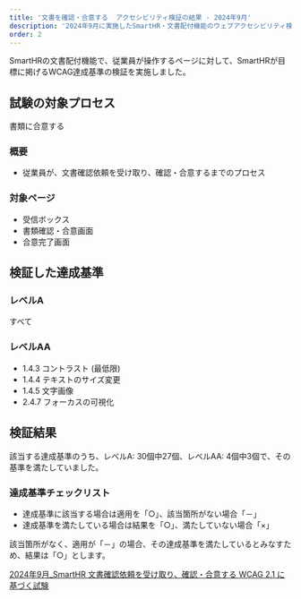 ```yaml
---
title: '文書を確認・合意する  アクセシビリティ検証の結果 - 2024年9月'
description: '2024年9月に実施したSmartHR・文書配付機能のウェブアクセシビリティ検証の結果を公開しています。'
order: 2
---
```


SmartHRの文書配付機能で、従業員が操作するページに対して、SmartHRが目標に掲げるWCAG達成基準の検証を実施しました。

## 試験の対象プロセス
書類に合意する

### 概要
- 従業員が、文書確認依頼を受け取り、確認・合意するまでのプロセス

### 対象ページ
- 受信ボックス
- 書類確認・合意画面
- 合意完了画面

## 検証した達成基準

### レベルA

すべて

### レベルAA

- 1.4.3 コントラスト (最低限)
- 1.4.4 テキストのサイズ変更
- 1.4.5 文字画像
- 2.4.7 フォーカスの可視化

## 検証結果

該当する達成基準のうち、レベルA: 30個中27個、レベルAA: 4個中3個で、その基準を満たしていました。

### 達成基準チェックリスト

- 達成基準に該当する場合は適用を「○」、該当箇所がない場合「－」
- 達成基準を満たしている場合は結果を「○」、満たしていない場合「×」

該当箇所がなく、適用が「－」の場合、その達成基準を満たしているとみなすため、結果は「○」とします。


[2024年9月_SmartHR 文書確認依頼を受け取り、確認・合意する  WCAG 2.1 に基づく試験 ](https://docs.google.com/spreadsheets/d/1e-fYpgQ7CDP6hJjIUfjWvfJzk04FQ-qZE5j3nUUvExs/edit?usp=sharing)



